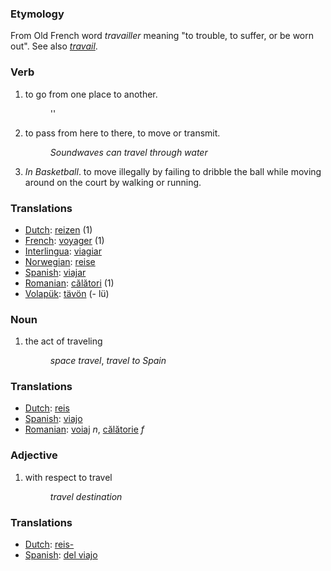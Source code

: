 ===Etymology===
From Old French word ''travailler'' meaning "to trouble, to suffer, or be worn out". See also ''[[travail]]''.

===Verb===
#to go from one place to another.
#:''
#to pass from here to there, to move or transmit.
#:''Soundwaves can travel through water''
#''In Basketball''. to move illegally by failing to dribble the ball while moving around on the court by walking or running.

===Translations===
*[[Dutch]]: [[reizen]] (1)
*[[French]]: [[voyager]] (1)
*[[Interlingua]]: [[viagiar]]
*[[Norwegian]]: [[reise]]
*[[Spanish]]: [[viajar]]
*[[Romanian]]: [[călători]] (1)
*[[Volapük]]: [[tävön]] (- lü)

===Noun===
#the act of traveling
#: ''space travel'', ''travel to Spain''
===Translations===
*[[Dutch]]: [[reis]]
*[[Spanish]]: [[viajo]]
*[[Romanian]]: [[voiaj]] ''n'', [[călătorie]] ''f''

===Adjective===
# with respect to travel
#: ''travel destination''

===Translations===
*[[Dutch]]: [[reis-]]
*[[Spanish]]: [[del viajo]]